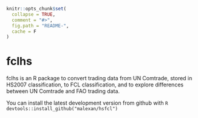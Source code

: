 <!-- README.md is generated from README.Rmd. Please edit that file -->
<!-- knit("README.Rmd", "README.md") -->

```r
knitr::opts_chunk$set(
  collapse = TRUE,
  comment = "#>",
  fig.path = "README-",
  cache = F
)
```
# fclhs

fclhs is an R package to convert trading data from UN Comtrade, stored in HS2007 classification, to FCL classification, and to explore differences between UN Comtrade and FAO trading data.

You can install the latest development version from github with
    ```R
    devtools::install_github("malexan/hsfcl")
    ```
    